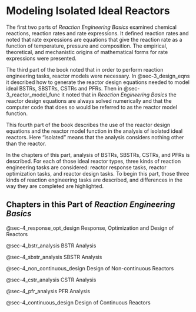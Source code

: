 # Modeling Isolated Ideal Reactors

The first two parts of *Reaction Engineering Basics* examined chemical reactions, reaction rates and rate expressions. It defined reaction rates and noted that rate expressions are equations that give the reaction rate as a function of temperature, pressure and composition. The empirical, theoretical, and mechanistic origins of mathematical forms for rate expressions were presented.

The third part of the book noted that in order to perform reaction engineering tasks, reactor models were necessary. In @sec-3_design_eqns it described how to generate the reactor design equations needed to model ideal BSTRs, SBSTRs, CSTRs and PFRs. Then in @sec-3_reactor_model_func it noted that in *Reaction Engineering Basics* the reactor design equations are always solved numerically and that the computer code that does so would be referred to as the reactor model function.

This fourth part of the book describes the use of the reactor design equations and the reactor model function in the analysis of isolated ideal reactors. Here "isolated" means that the analysis considers nothing other than the reactor.

In the chapters of this part, analysis of BSTRs, SBSTRs, CSTRs, and PFRs is described. For each of those ideal reactor types, three kinds of reaction engineering tasks are considered: reactor response tasks, reactor optimization tasks, and reactor design tasks. To begin this part, those three kinds of reaction engineering tasks are described, and differences in the way they are completed are highlighted.

## Chapters in this Part of *Reaction Engineering Basics*

@sec-4_response_opt_design Response, Optimization and Design of Reactors

@sec-4_bstr_analysis BSTR Analysis

@sec-4_sbstr_analysis SBSTR Analysis

@sec-4_non_continuous_design Design of Non-continuous Reactors

@sec-4_cstr_analysis CSTR Analysis

@sec-4_pfr_analysis PFR Analysis

@sec-4_continuous_design Design of Continuous Reactors